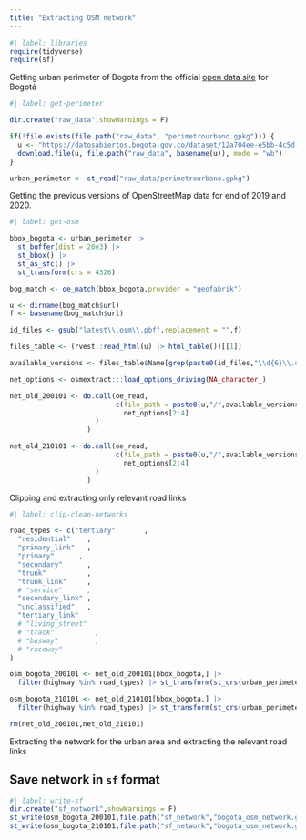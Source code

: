 ```yaml
---
title: "Extracting OSM network"
---
```


```r
#| label: libraries
require(tidyverse)
require(sf)
```

Getting urban perimeter of Bogota from the official [open data site](asd) for Bogotá

```r
#| label: get-perimeter

dir.create("raw_data",showWarnings = F)

if(!file.exists(file.path("raw_data", "perimetrourbano.gpkg"))) {
  u <- "https://datosabiertos.bogota.gov.co/dataset/12a704ee-e5bb-4c5d-bad6-a5069d12f90a/resource/bfc61e3c-fa58-4fe7-9581-7ead66c494cb/download/perimetrourbano.gpkg"
  download.file(u, file.path("raw_data", basename(u)), mode = "wb")
}

urban_perimeter <- st_read("raw_data/perimetrourbano.gpkg")
```

Getting the previous versions of OpenStreetMap data for end of 2019 and 2020.

```r
#| label: get-osm

bbox_bogota <- urban_perimeter |>
  st_buffer(dist = 20e3) |> 
  st_bbox() |>
  st_as_sfc() |>
  st_transform(crs = 4326)

bog_match <- oe_match(bbox_bogota,provider = "geofabrik")

u <- dirname(bog_match$url)
f <- basename(bog_match$url)

id_files <- gsub("latest\\.osm\\.pbf",replacement = "",f)

files_table <- (rvest::read_html(u) |> html_table())[[1]]

available_versions <- files_table$Name[grep(paste0(id_files,"\\d{6}\\.osm\\.pbf$"),files_table$Name)]

net_options <- osmextract:::load_options_driving(NA_character_)

net_old_200101 <- do.call(oe_read,
                          c(file_path = paste0(u,"/",available_versions[7]),
                            net_options[2:4]
                     )
                   )

net_old_210101 <- do.call(oe_read,
                          c(file_path = paste0(u,"/",available_versions[8]),
                            net_options[2:4]
                     )
                   )
```

Clipping and extracting only relevant road links

```r
#| label: clip-clean-networks

road_types <- c("tertiary"       ,
  "residential"    ,
  "primary_link"   ,
  "primary"      ,
  "secondary"      ,
  "trunk"          ,
  "trunk_link"     ,
  # "service"      ,
  "secondary_link" ,
  "unclassified"   ,
  "tertiary_link"  
  # "living_street"
  # "track"          ,
  # "busway"         ,
  # "raceway"
)

osm_bogota_200101 <- net_old_200101[bbox_bogota,] |>
  filter(highway %in% road_types) |> st_transform(st_crs(urban_perimeter))

osm_bogota_210101 <- net_old_210101[bbox_bogota,] |>
  filter(highway %in% road_types) |> st_transform(st_crs(urban_perimeter))

rm(net_old_200101,net_old_210101)
```

Extracting the network for the urban area and extracting the relevant road links

## Save network in `sf` format

```r
#| label: write-sf
dir.create("sf_network",showWarnings = F)
st_write(osm_bogota_200101,file.path("sf_network","bogota_osm_network.gpkg"),delete_dsn = F,layer = "network_2019",delete_layer = T)
st_write(osm_bogota_210101,file.path("sf_network","bogota_osm_network.gpkg"),delete_dsn = F,layer = "network_2020",delete_layer = T)
```

